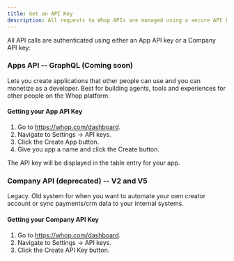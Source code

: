 ```yaml
---
title: Get an API Key
description: All requests to Whop APIs are managed using a secure API key. 
---
```


All API calls are authenticated using either an App API key or a Company API key:
### Apps API -- GraphQL (Coming soon)

Lets you create applications that other people can use and you can monetize as a developer. Best for building agents, tools and experiences for other people on the Whop platform.

#### Getting your App API Key

1. Go to https://whop.com/dashboard.
2. Navigate to Settings -> API keys.
3. Click the Create App button.
4. Give you app a name and click the Create button.

The API key will be displayed in the table entry for your app.

### Company API (deprecated) -- V2 and V5

Legacy. Old system for when you want to automate your own creator account or sync payments/crm data to your internal systems.

#### Getting your Company API Key

1. Go to https://whop.com/dashboard.
2. Navigate to Settings -> API keys.
3. Click the Create API Key button.
